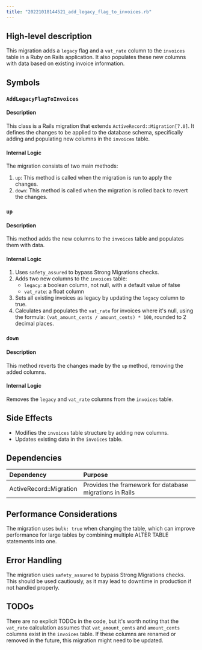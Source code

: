 ```yaml
---
title: "20221018144521_add_legacy_flag_to_invoices.rb"
---
```


## High-level description
This migration adds a `legacy` flag and a `vat_rate` column to the `invoices` table in a Ruby on Rails application. It also populates these new columns with data based on existing invoice information.

## Symbols

### `AddLegacyFlagToInvoices`
#### Description
This class is a Rails migration that extends `ActiveRecord::Migration[7.0]`. It defines the changes to be applied to the database schema, specifically adding and populating new columns in the `invoices` table.

#### Internal Logic
The migration consists of two main methods:

1. `up`: This method is called when the migration is run to apply the changes.
2. `down`: This method is called when the migration is rolled back to revert the changes.

### `up`
#### Description
This method adds the new columns to the `invoices` table and populates them with data.

#### Internal Logic
1. Uses `safety_assured` to bypass Strong Migrations checks.
2. Adds two new columns to the `invoices` table:
   - `legacy`: a boolean column, not null, with a default value of false
   - `vat_rate`: a float column
3. Sets all existing invoices as legacy by updating the `legacy` column to true.
4. Calculates and populates the `vat_rate` for invoices where it's null, using the formula: `(vat_amount_cents / amount_cents) * 100`, rounded to 2 decimal places.

### `down`
#### Description
This method reverts the changes made by the `up` method, removing the added columns.

#### Internal Logic
Removes the `legacy` and `vat_rate` columns from the `invoices` table.

## Side Effects
- Modifies the `invoices` table structure by adding new columns.
- Updates existing data in the `invoices` table.

## Dependencies
| Dependency | Purpose |
|:-----------|:--------|
| ActiveRecord::Migration | Provides the framework for database migrations in Rails |

## Performance Considerations
The migration uses `bulk: true` when changing the table, which can improve performance for large tables by combining multiple ALTER TABLE statements into one.

## Error Handling
The migration uses `safety_assured` to bypass Strong Migrations checks. This should be used cautiously, as it may lead to downtime in production if not handled properly.

## TODOs
There are no explicit TODOs in the code, but it's worth noting that the `vat_rate` calculation assumes that `vat_amount_cents` and `amount_cents` columns exist in the `invoices` table. If these columns are renamed or removed in the future, this migration might need to be updated.
